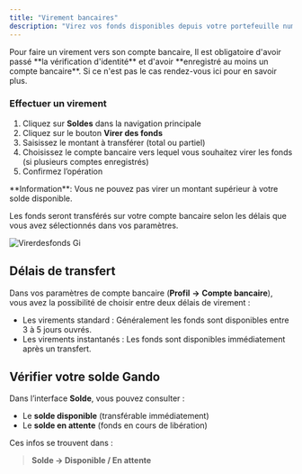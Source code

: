 ```yaml
---
title: "Virement bancaires"
description: "Virez vos fonds disponibles depuis votre portefeuille numérique vers votre ou vos compte(s) bancaire(s)"
---
```


<Warning>
  Pour faire un virement vers son compte bancaire, Il est obligatoire d'avoir passé **la vérification d'identité** et d'avoir **enregistré au moins un compte bancaire**.
  Si ce n'est pas le cas rendez-vous ici pour en savoir plus.
</Warning>

### Effectuer un virement

1. Cliquez sur **Soldes** dans la navigation principale
2. Cliquez sur le bouton **Virer des fonds**
3. Saisissez le montant à transférer (total ou partiel)
4. Choisissez le compte bancaire vers lequel vous souhaitez virer les fonds (si plusieurs comptes enregistrés)
5. Confirmez l’opération

<Info>
  **Information**: Vous ne pouvez pas virer un montant supérieur à votre solde disponible.
</Info>

Les fonds seront transférés sur votre compte bancaire selon les délais que vous avez sélectionnés dans vos paramètres.

![Virerdesfonds Gi](/images/Virerdesfonds.gif)

## Délais de transfert

Dans vos paramètres de compte bancaire (**Profil** **→** **Compte bancaire**), vous avez la possibilité de choisir entre deux délais de virement :

- Les virements standard : Généralement les fonds sont disponibles entre 3 à 5 jours ouvrés.
- Les virements instantanés : Les fonds sont disponibles immédiatement après un transfert.

## Vérifier votre solde Gando

Dans l’interface **Solde**, vous pouvez consulter :

- Le **solde disponible** (transférable immédiatement)
- Le **solde en attente** (fonds en cours de libération)

Ces infos se trouvent dans :

> **Solde → Disponible / En attente**